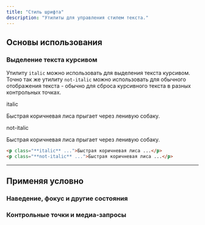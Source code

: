 ```yaml
---
title: "Стиль шрифта"
description: "Утилиты для управления стилем текста."
---
```




## Основы использования

### Выделение текста курсивом

Утилиту `italic` можно использовать для выделения текста курсивом. Точно так же утилиту `not-italic` можно использовать для обычного отображения текста - обычно для сброса курсивного текста в разных контрольных точках.

<Example>
  <div class="flex flex-col gap-8">
    <div>
      <span class="font-medium text-sm text-slate-500 font-mono mb-3 dark:text-slate-400">italic</span>
      <p class="italic text-lg font-medium text-slate-900 dark:text-slate-200">
        Быстрая коричневая лиса прыгает через ленивую собаку.
      </p>
    </div>
    <div>
      <span class="font-medium text-sm text-slate-500 font-mono mb-3 dark:text-slate-400">not-italic</span>
      <p class="not-italic text-lg font-medium text-slate-900 dark:text-slate-200">
        Быстрая коричневая лиса прыгает через ленивую собаку.
      </p>
    </div>
  </div>
</Example>

```html
<p class="**italic** ...">Быстрая коричневая лиса ...</p>
<p class="**not-italic** ...">Быстрая коричневая лиса ...</p>
```

---

## <Heading ignore>Применяя условно</Heading>

### <Heading ignore>Наведение, фокус и другие состояния</Heading>

<HoverFocusAndOtherStates defaultClass="italic" featuredClass="not-italic" element="p" />

### <Heading ignore>Контрольные точки и медиа-запросы</Heading>

<BreakpointsAndMediaQueries defaultClass="italic" featuredClass="not-italic" element="p" />
